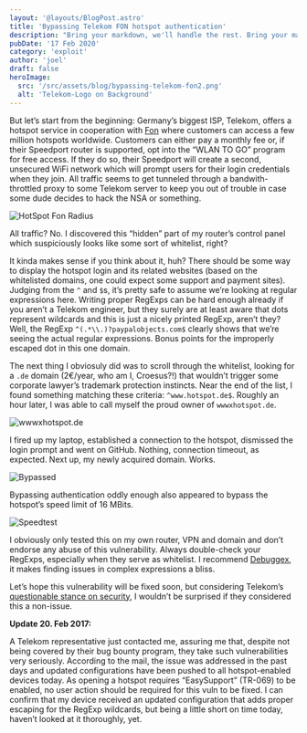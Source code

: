```yaml
---
layout: '@layouts/BlogPost.astro'
title: 'Bypassing Telekom FON hotspot authentication'
description: "Bring your markdown, we'll handle the rest. Bring your markdown, we'll handle the rest. Bring your markdown, we'll handle the rest. Bring your markdown, we'll handle the rest Bring your markdown, we'll handle the rest. Bring your markdown, we'll handle the rest. Bring your markdown, we'll handle the rest. Bring your markdown, we'll handle the rest"
pubDate: '17 Feb 2020'
category: 'exploit'
author: 'joel'
draft: false
heroImage:
  src: '/src/assets/blog/bypassing-telekom-fon2.png'
  alt: 'Telekom-Logo on Background'
---
```


But let’s start from the beginning: Germany’s biggest ISP, Telekom, offers a hotspot service in cooperation with [Fon](https://fon.com/) where customers can access a few million hotspots worldwide. Customers can either pay a monthly fee or, if their Speedport router is supported, opt into the “WLAN TO GO” program for free access. If they do so, their Speedport will create a second, unsecured WiFi network which will prompt users for their login credentials when they join. All traffic seems to get tunneled through a bandwith-throttled proxy to some Telekom server to keep you out of trouble in case some dude decides to hack the NSA or something.

![HotSpot Fon Radius](https://zyantific.com/assets/2017-02-17-bypassing-telekom-fon-hotspot-authentication/hotspotfonradius.png)

All traffic? No. I discovered this “hidden” part of my router’s control panel which suspiciously looks like some sort of whitelist, right?

It kinda makes sense if you think about it, huh? There should be some way to display the hotspot login and its related websites (based on the whitelisted domains, one could expect some support and payment sites). Judging from the `^` and `$`s, it’s pretty safe to assume we’re looking at regular expressions here. Writing proper RegExps can be hard enough already if you aren’t a Telekom engineer, but they surely are at least aware that dots represent wildcards and this is just a nicely printed RegExp, aren’t they? Well, the RegExp `^(.*\\.)?paypalobjects.com$` clearly shows that we’re seeing the actual regular expressions. Bonus points for the improperly escaped dot in this one domain.

The next thing I obviosuly did was to scroll through the whitelist, looking for a `.de` domain (2€/year, who am I, Croesus?!) that wouldn’t trigger some corporate lawyer’s trademark protection instincts. Near the end of the list, I found something matching these criteria: `^www.hotspot.de$`. Roughly an hour later, I was able to call myself the proud owner of `wwwxhotspot.de`.

![wwwxhotspot.de](https://zyantific.com/assets/2017-02-17-bypassing-telekom-fon-hotspot-authentication/wwwxhotspot.png)

I fired up my laptop, established a connection to the hotspot, dismissed the login prompt and went on GitHub. Nothing, connection timeout, as expected. Next up, my newly acquired domain. Works.

![Bypassed](https://zyantific.com/assets/2017-02-17-bypassing-telekom-fon-hotspot-authentication/bypassed.png)

Bypassing authentication oddly enough also appeared to bypass the hotspot’s speed limit of 16 MBits.

![Speedtest](https://zyantific.com/assets/2017-02-17-bypassing-telekom-fon-hotspot-authentication/speedtest.png)

I obviously only tested this on my own router, VPN and domain and don’t endorse any abuse of this vulnerability. Always double-check your RegExps, especially when they serve as whitelist. I recommend [Debuggex](https://www.debuggex.com/), it makes finding issues in complex expressions a bliss.

Let’s hope this vulnerability will be fixed soon, but considering Telekom’s [questionable stance on security](https://www.telekom.com/en/corporate-responsibility/data-protection-data-securit/security/security/closing-security-gaps-360054), I wouldn’t be surprised if they considered this a non-issue.

**Update 20. Feb 2017:**

A Telekom representative just contacted me, assuring me that, despite not being covered by their bug bounty program, they take such vulnerabilities very seriously. According to the mail, the issue was addressed in the past days and updated configurations have been pushed to all hotspot-enabled devices today. As opening a hotspot requires “EasySupport” (TR-069) to be enabled, no user action should be required for this vuln to be fixed. I can confirm that my device received an updated configuration that adds proper escaping for the RegExp wildcards, but being a little short on time today, haven’t looked at it thoroughly, yet.
